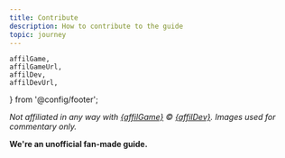 ```yaml
---
title: Contribute
description: How to contribute to the guide
topic: journey
---
```


	affilGame, 
	affilGameUrl, 
	affilDev, 
	affilDevUrl, 	
} from '@config/footer';

*Not affiliated in any way with <a href={affilGameUrl} class="text-inherit">{affilGame}</a> &copy; <a href={affilDevUrl} class="text-inherit">{affilDev}</a>. Images used for commentary only.*

**We're an unofficial fan-made guide.**
